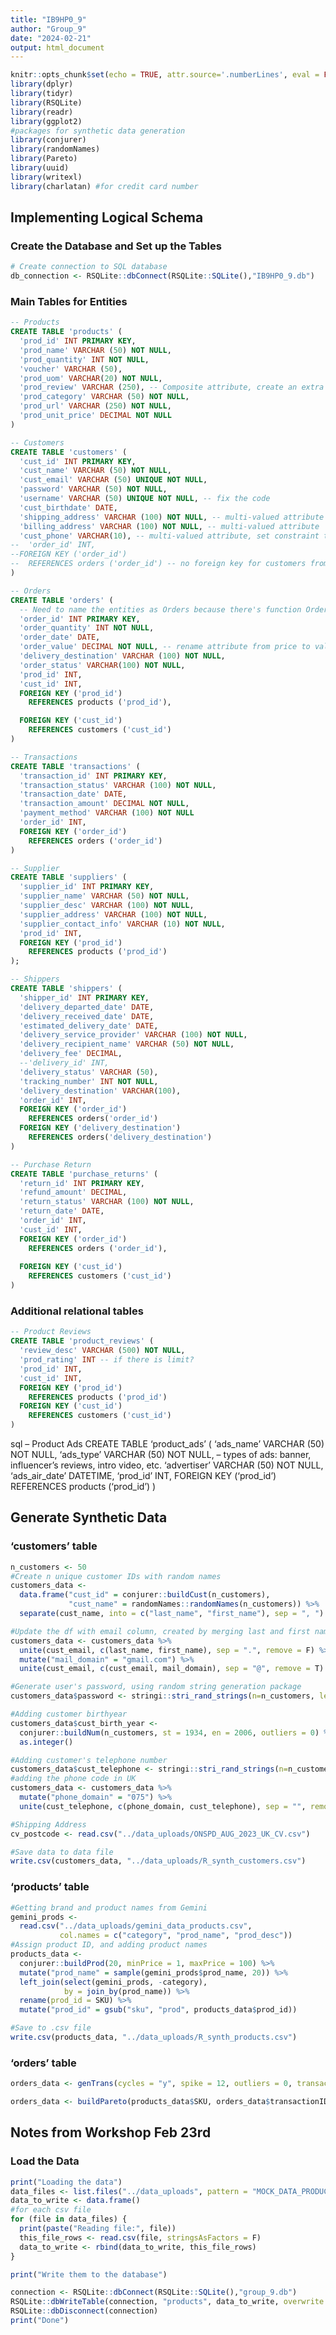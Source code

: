 ---
title: "IB9HP0_9"
author: "Group_9"
date: "2024-02-21"
output: html_document
---

```{r setup, include=FALSE}
knitr::opts_chunk$set(echo = TRUE, attr.source='.numberLines', eval = FALSE)
library(dplyr)
library(tidyr)
library(RSQLite)
library(readr)
library(ggplot2)
#packages for synthetic data generation
library(conjurer) 
library(randomNames)
library(Pareto)
library(uuid)
library(writexl)
library(charlatan) #for credit card number
```

## Implementing Logical Schema

### Create the Database and Set up the Tables

```{r connection-establishment}
# Create connection to SQL database
db_connection <- RSQLite::dbConnect(RSQLite::SQLite(),"IB9HP0_9.db")
```

### Main Tables for Entities
  
```{sql connection = db_connection}
-- Products
CREATE TABLE 'products' (
  'prod_id' INT PRIMARY KEY,
  'prod_name' VARCHAR (50) NOT NULL,
  'prod_quantity' INT NOT NULL,
  'voucher' VARCHAR (50),
  'prod_uom' VARCHAR(20) NOT NULL,
  'prod_review' VARCHAR (250), -- Composite attribute, create an extra table 'product_reviews'
  'prod_category' VARCHAR (50) NOT NULL,
  'prod_url' VARCHAR (250) NOT NULL,
  'prod_unit_price' DECIMAL NOT NULL
)
```


```{sql connection = db_connection}
-- Customers
CREATE TABLE 'customers' (
  'cust_id' INT PRIMARY KEY,
  'cust_name' VARCHAR (50) NOT NULL,
  'cust_email' VARCHAR (50) UNIQUE NOT NULL,
  'password' VARCHAR (50) NOT NULL,
  'username' VARCHAR (50) UNIQUE NOT NULL, -- fix the code
  'cust_birthdate' DATE,
  'shipping_address' VARCHAR (100) NOT NULL, -- multi-valued attribute
  'billing_address' VARCHAR (100) NOT NULL, -- multi-valued attribute
  'cust_phone' VARCHAR(10), -- multi-valued attribute, set constraint to 10 digits
--  'order_id' INT,
--FOREIGN KEY ('order_id')
--  REFERENCES orders ('order_id') -- no foreign key for customers from orders
)
```
```{sql connection = db_connection}
-- Orders
CREATE TABLE 'orders' ( 
  -- Need to name the entities as Orders because there's function Order in sql
  'order_id' INT PRIMARY KEY,
  'order_quantity' INT NOT NULL,
  'order_date' DATE,
  'order_value' DECIMAL NOT NULL, -- rename attribute from price to value
  'delivery_destination' VARCHAR (100) NOT NULL,
  'order_status' VARCHAR(100) NOT NULL,
  'prod_id' INT,
  'cust_id' INT,
  FOREIGN KEY ('prod_id')
    REFERENCES products ('prod_id'),

  FOREIGN KEY ('cust_id')
    REFERENCES customers ('cust_id')
)
```

```{sql connection = db_connection}
-- Transactions
CREATE TABLE 'transactions' (
  'transaction_id' INT PRIMARY KEY,
  'transaction_status' VARCHAR (100) NOT NULL,
  'transaction_date' DATE, 
  'transaction_amount' DECIMAL NOT NULL, 
  'payment_method' VARCHAR (100) NOT NULL
  'order_id' INT,
  FOREIGN KEY ('order_id')
    REFERENCES orders ('order_id')
)
```

```{sql connection = db_connection}
-- Supplier
CREATE TABLE 'suppliers' (
  'supplier_id' INT PRIMARY KEY,
  'supplier_name' VARCHAR (50) NOT NULL,
  'supplier_desc' VARCHAR (100) NOT NULL,
  'supplier_address' VARCHAR (100) NOT NULL,
  'supplier_contact_info' VARCHAR (10) NOT NULL,
  'prod_id' INT,
  FOREIGN KEY ('prod_id')
    REFERENCES products ('prod_id')
);
```

```{sql connection = db_connection}
-- Shippers
CREATE TABLE 'shippers' (
  'shipper_id' INT PRIMARY KEY,
  'delivery_departed_date' DATE,
  'delivery_received_date' DATE,
  'estimated_delivery_date' DATE,
  'delivery_service_provider' VARCHAR (100) NOT NULL,
  'delivery_recipient_name' VARCHAR (50) NOT NULL,
  'delivery_fee' DECIMAL,
  --'delivery_id' INT,
  'delivery_status' VARCHAR (50),
  'tracking_number' INT NOT NULL,
  'delivery_destination' VARCHAR(100),
  'order_id' INT,
  FOREIGN KEY ('order_id')
    REFERENCES orders('order_id')
  FOREIGN KEY ('delivery_destination')
    REFERENCES orders('delivery_destination')
)
```

```{sql connection = db_connection}
-- Purchase Return
CREATE TABLE 'purchase_returns' (
  'return_id' INT PRIMARY KEY,
  'refund_amount' DECIMAL,
  'return_status' VARCHAR (100) NOT NULL,
  'return_date' DATE,
  'order_id' INT,
  'cust_id' INT,
  FOREIGN KEY ('order_id')
    REFERENCES orders ('order_id'),
  
  FOREIGN KEY ('cust_id')
    REFERENCES customers ('cust_id')
)
```

### Additional relational tables

```{sql connection = db_connection}
-- Product Reviews
CREATE TABLE 'product_reviews' (
  'review_desc' VARCHAR (500) NOT NULL,
  'prod_rating' INT -- if there is limit?
  'prod_id' INT,
  'cust_id' INT,
  FOREIGN KEY ('prod_id') 
    REFERENCES products ('prod_id')
  FOREIGN KEY ('cust_id') 
    REFERENCES customers ('cust_id')
)
```

{sql connection = db_connection}
-- Product Ads 
CREATE TABLE 'product_ads' (
  'ads_name' VARCHAR (50) NOT NULL,
  'ads_type' VARCHAR (50) NOT NULL, -- types of ads: banner, influencer's reviews, intro video, etc.
  'advertiser' VARCHAR (50) NOT NULL,
  'ads_air_date' DATETIME,
  'prod_id' INT,
  FOREIGN KEY ('prod_id') REFERENCES products ('prod_id')
)

## Generate Synthetic Data

### 'customers' table

```{r data-gen-customers}
n_customers <- 50
#Create n unique customer IDs with random names
customers_data <- 
  data.frame("cust_id" = conjurer::buildCust(n_customers),
             "cust_name" = randomNames::randomNames(n_customers)) %>% 
  separate(cust_name, into = c("last_name", "first_name"), sep = ", ")

#Update the df with email column, created by merging last and first name of the customer, with the email domain @gmail.com
customers_data <- customers_data %>% 
  unite(cust_email, c(last_name, first_name), sep = ".", remove = F) %>%
  mutate("mail_domain" = "gmail.com") %>% 
  unite(cust_email, c(cust_email, mail_domain), sep = "@", remove = T)

#Generate user's password, using random string generation package
customers_data$password <- stringi::stri_rand_strings(n=n_customers, length=8, pattern="[A-Za-z0-9]") 

#Adding customer birthyear
customers_data$cust_birth_year <- 
  conjurer::buildNum(n_customers, st = 1934, en = 2006, outliers = 0) %>% 
  as.integer()

#Adding customer's telephone number
customers_data$cust_telephone <- stringi::stri_rand_strings(n=n_customers, length=7, pattern="[0-9]") #create unique random strings of 7 digits
#adding the phone code in UK
customers_data <- customers_data %>%
  mutate("phone_domain" = "075") %>% 
  unite(cust_telephone, c(phone_domain, cust_telephone), sep = "", remove = T)

#Shipping Address
cv_postcode <- read.csv("../data_uploads/ONSPD_AUG_2023_UK_CV.csv")

#Save data to data file
write.csv(customers_data, "../data_uploads/R_synth_customers.csv")
```

### 'products' table

```{r data-gen-prods}
#Getting brand and product names from Gemini
gemini_prods <- 
  read.csv("../data_uploads/gemini_data_products.csv",
           col.names = c("category", "prod_name", "prod_desc"))
#Assign product ID, and adding product names
products_data <- 
  conjurer::buildProd(20, minPrice = 1, maxPrice = 100) %>% 
  mutate("prod_name" = sample(gemini_prods$prod_name, 20)) %>%
  left_join(select(gemini_prods, -category), 
            by = join_by(prod_name)) %>%
  rename(prod_id = SKU) %>%
  mutate("prod_id" = gsub("sku", "prod", products_data$prod_id))

#Save to .csv file
write.csv(products_data, "../data_uploads/R_synth_products.csv")
```


### 'orders' table

```{r data-gen-orders}
orders_data <- genTrans(cycles = "y", spike = 12, outliers = 0, transactions = 10)

orders_data <- buildPareto(products_data$SKU, orders_data$transactionID, pareto = c(80,20))
```


## Notes from Workshop Feb 23rd

### Load the Data

```{r}
print("Loading the data")
data_files <- list.files("../data_uploads", pattern = "MOCK_DATA_PRODUCTS", full.names = T)
data_to_write <- data.frame()
#for each csv file
for (file in data_files) {
  print(paste("Reading file:", file))
  this_file_rows <- read.csv(file, stringsAsFactors = F)
  data_to_write <- rbind(data_to_write, this_file_rows)
}

print("Write them to the database")

connection <- RSQLite::dbConnect(RSQLite::SQLite(),"group_9.db")
RSQLite::dbWriteTable(connection, "products", data_to_write, overwrite = T)
RSQLite::dbDisconnect(connection)
print("Done")
```


